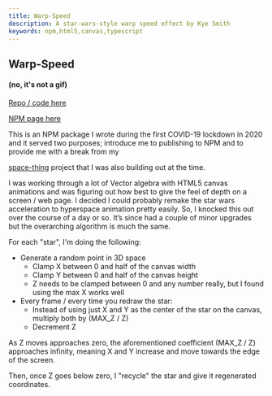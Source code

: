 ```yaml
---
title: Warp-Speed
description: A star-wars-style warp speed effect by Kye Smith
keywords: npm,html5,canvas,typescript
---
```



## Warp-Speed

<WarpSpeedCanvas />

#### (no, it's not a gif)

<p>
  <a href="https://github.com/SmithKy3/warp-speed" target="_blank">
    Repo / code here <CodeSlash />
  </a>
</p>

<p>
  <a href="https://www.npmjs.com/package/warpspeed" target="_blank">
    NPM page here <Npm />
  </a>
</p>

This is an NPM package I wrote during the first COVID-19 lockdown in 2020 and it served two purposes;
introduce me to publishing to NPM and to provide me with a break from my

<a href="/my-work/space-thing">space-thing</a> project that I was also building out
at the time.

I was working through a lot of Vector algebra with HTML5 canvas animations and was figuring out
how best to give the feel of depth on a screen / web page. I decided I could probably remake the star wars
acceleration to hyperspace animation pretty easily. So, I knocked this out over the course of a day or so.
It’s since had a couple of minor upgrades but the overarching algorithm is much the same.

For each "star", I'm doing the following:

- Generate a random point in 3D space
  - Clamp X between 0 and half of the canvas width
  - Clamp Y between 0 and half of the canvas height
  - Z needs to be clamped between 0 and any number really, but I found using the max X works well
- Every frame / every time you redraw the star:
  - Instead of using just X and Y as the center of the star on the canvas, multiply both by (MAX_Z / Z)
  - Decrement Z

As Z moves approaches zero, the aforementioned coefficient (MAX_Z / Z) approaches infinity, meaning X and Y increase
and move towards the edge of the screen.

Then, once Z goes below zero, I "recycle" the star and give it regenerated coordinates.
